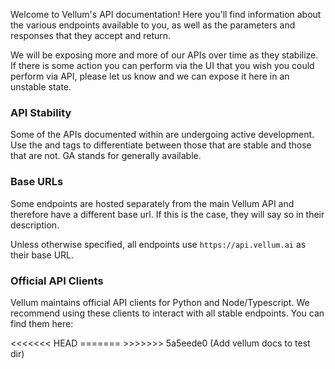 Welcome to Vellum's API documentation! Here you'll find information about the various endpoints available to you,
as well as the parameters and responses that they accept and return.

We will be exposing more and more of our APIs over time as they stabilize. If there is some action you can perform
via the UI that you wish you could perform via API, please let us know and we can expose it here in an unstable state.

### API Stability

Some of the APIs documented within are undergoing active development. Use the <Availability type="beta" /> and <Availability type="GA"/>
tags to differentiate between those that are stable and those that are not. GA stands for generally available.

### Base URLs

Some endpoints are hosted separately from the main Vellum API and therefore have a different base url. If this is
the case, they will say so in their description.

Unless otherwise specified, all endpoints use `https://api.vellum.ai` as their base URL.

### Official API Clients

Vellum maintains official API clients for Python and Node/Typescript. We recommend using these clients to interact
with all stable endpoints. You can find them here:

<Cards>
<<<<<<< HEAD
  <Card title="Python" icon="fa-brands fa-python" href="https://github.com/vellum-ai/vellum-client-python" />
  <Card title="Node/Typescript" icon="fa-brands fa-node" href="https://github.com/vellum-ai/vellum-client-node" />
=======
  <Card
    title="Python"
    icon="fa-brands fa-python"
    href="https://github.com/vellum-ai/vellum-client-python"
  />
  <Card
    title="Node/Typescript"
    icon="fa-brands fa-node"
    href="https://github.com/vellum-ai/vellum-client-node"
  />
>>>>>>> 5a5eede0 (Add vellum docs to test dir)
</Cards>
